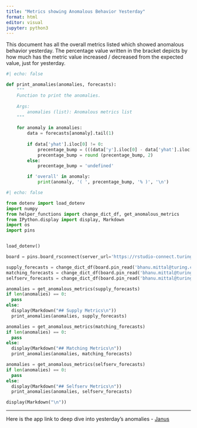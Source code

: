 ```yaml
---
title: "Metrics showing Anomalous Behavior Yesterday"
format: html
editor: visual
jupyter: python3
---
```


This document has all the overall metrics listed which showed anomalous behavior yesterday. The percentage value written in the bracket depicts by how much has the metric value increased / decreased from the expected value, just for yesterday.

```python
#| echo: false

def print_anomalies(anomalies, forecasts):
    """
    Function to print the anomalies.   
    
    Args:
        anomalies (list): Anomalous metrics list
    """

    for anomaly in anomalies:
        data = forecasts[anomaly].tail(1)
        
        if data['yhat'].iloc[0] != 0:
            precentage_bump = (((data['y'].iloc[0] - data['yhat'].iloc[0]) / data['yhat'].iloc[0]) * 100)
            precentage_bump = round (precentage_bump, 2)
        else:
            precentage_bump = 'undefined'

        if 'overall' in anomaly:
            print(anomaly, '( ', precentage_bump, '% )', '\n')

```

```python
#| echo: false

from dotenv import load_dotenv
import numpy
from helper_functions import change_dict_df, get_anomalous_metrics
from IPython.display import display, Markdown
import os
import pins 


load_dotenv()

board = pins.board_rsconnect(server_url='https://rstudio-connect.turing.com/', api_key=os.getenv("API_KEY"), allow_pickle_read=True)

supply_forecasts = change_dict_df(board.pin_read('bhanu.mittal@turing.com/janus_supply_forecasts'))
matching_forecasts = change_dict_df(board.pin_read('bhanu.mittal@turing.com/janus_matching_forecasts'))
selfserv_forecasts = change_dict_df(board.pin_read('bhanu.mittal@turing.com/janus_selfserv_forecasts'))

anomalies = get_anomalous_metrics(supply_forecasts)
if len(anomalies) == 0:
  pass
else:
  display(Markdown("## Supply Metrics\n"))
  print_anomalies(anomalies, supply_forecasts)

anomalies = get_anomalous_metrics(matching_forecasts)
if len(anomalies) == 0:
  pass
else:
  display(Markdown("## Matching Metrics\n"))
  print_anomalies(anomalies, matching_forecasts)

anomalies = get_anomalous_metrics(selfserv_forecasts)
if len(anomalies) == 0:
  pass
else:
  display(Markdown("## Selfserv Metrics\n"))
  print_anomalies(anomalies, selfserv_forecasts)

display(Markdown("\n"))
```

------------------------------------------------------------------------

::: {.callout-note appearance="simple"}
Here is the app link to deep dive into yesterday's anomalies - [Janus](https://rstudio-connect.turing.com/content/_w_ec753bfb/_w_7da339c0/b731c5f9-9471-43ed-9316-7dd094c69afe/)
:::
